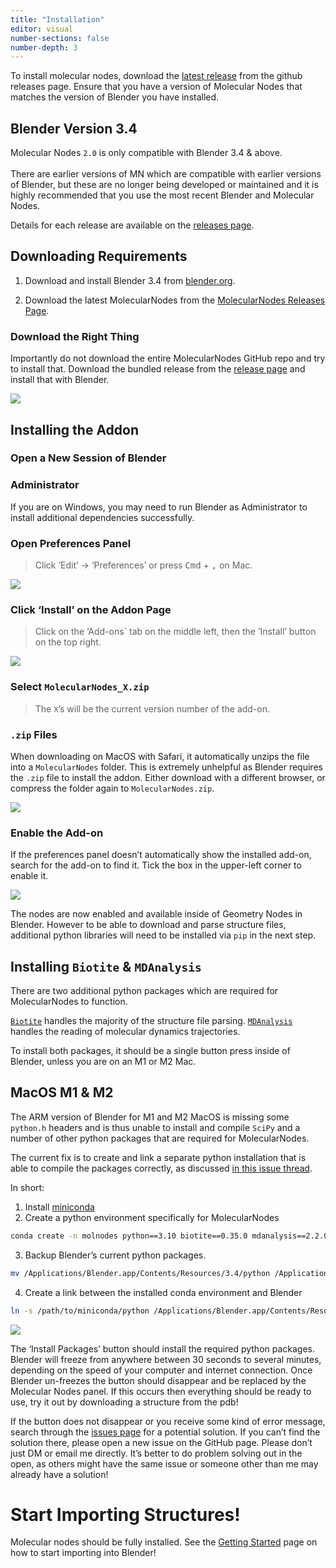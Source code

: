 ```yaml
---
title: "Installation"
editor: visual
number-sections: false
number-depth: 3
---
```


To install molecular nodes, download the [latest release](https://github.com/BradyAJohnston/MolecularNodes/releases) from the github releases page. Ensure that you have a version of Molecular Nodes that matches the version of Blender you have installed.

::: callout-caution
## Blender Version 3.4

Molecular Nodes `2.0` is only compatible with Blender 3.4 & above.\
\
There are earlier versions of MN which are compatible with earlier versions of Blender, but these are no longer being developed or maintained and it is highly recommended that you use the most recent Blender and Molecular Nodes.

Details for each release are available on the [releases page](https://github.com/BradyAJohnston/MolecularNodes/releases).
:::

## Downloading Requirements

1.  Download and install Blender 3.4 from [blender.org](https://www.blender.org/download/).

2.  Download the latest MolecularNodes from the [MolecularNodes Releases Page](https://github.com/BradyAJohnston/MolecularNodes/releases/).

::: callout-warning
### Download the Right Thing

Importantly do not download the entire MolecularNodes GitHub repo and try to install that. Download the bundled release from the [release page](https://github.com/BradyAJohnston/MolecularNodes/releases) and install that with Blender.

![](https://imgur.com/3thv8YM)
:::

## Installing the Addon

### Open a New Session of Blender

::: callout-warning
### Administrator

If you are on Windows, you may need to run Blender as Administrator to install additional dependencies successfully.
:::

### Open Preferences Panel

> Click 'Edit' -\> 'Preferences' or press <kbd>Cmd</kbd> + <kbd> ,</kbd> on Mac.

![](https://imgur.com/Mv8tHMC)

### Click 'Install' on the Addon Page

> Click on the 'Add-ons\` tab on the middle left, then the 'Install' button on the top right.

![](https://imgur.com/6ri9FUl)

### Select `MolecularNodes_X.zip`

> The `X`'s will be the current version number of the add-on.

::: callout-warning
### `.zip` Files

When downloading on MacOS with Safari, it automatically unzips the file into a `MolecularNodes` folder. This is extremely unhelpful as Blender requires the `.zip` file to install the addon. Either download with a different browser, or compress the folder again to `MolecularNodes.zip`.
:::

![](https://imgur.com/uFWZP42)

### Enable the Add-on

If the preferences panel doesn't automatically show the installed add-on, search for the add-on to find it. Tick the box in the upper-left corner to enable it.

![](https://imgur.com/8vVmzVt)

The nodes are now enabled and available inside of Geometry Nodes in Blender. However to be able to download and parse structure files, additional python libraries will need to be installed via `pip` in the next step.

## Installing `Biotite` & `MDAnalysis`

There are two additional python packages which are required for MolecularNodes to function.

[`Biotite`](https://biotite-python.org) handles the majority of the structure file parsing. [`MDAnalysis`](https://www.mdanalysis.org/) handles the reading of molecular dynamics trajectories.

To install both packages, it should be a single button press inside of Blender, unless you are on an M1 or M2 Mac.

::: {.callout-warning collapse="true"}
## MacOS M1 & M2

The ARM version of Blender for M1 and M2 MacOS is missing some `python.h` headers and is thus unable to install and compile `SciPy` and a number of other python packages that are required for MolecularNodes.

The current fix is to create and link a separate python installation that is able to compile the packages correctly, as discussed [in this issue thread](https://github.com/BradyAJohnston/MolecularNodes/issues/108#issuecomment-1355965223).

In short:

1.  Install [miniconda](https://docs.conda.io/en/latest/miniconda.html)
2.  Create a python environment specifically for MolecularNodes

``` bash
conda create -n molnodes python==3.10 biotite==0.35.0 mdanalysis==2.2.0 -c conda-forge -y
```

3.  Backup Blender's current python packages.

``` bash
mv /Applications/Blender.app/Contents/Resources/3.4/python /Applications/Blender.app/Contents/Resources/3.4/old_python
```

4.  Create a link between the installed conda environment and Blender

``` bash
ln -s /path/to/miniconda/python /Applications/Blender.app/Contents/Resources/3.4/python
```
:::

![](https://i.imgur.com/ePIhaGq.png)

The 'Install Packages' button should install the required python packages. Blender will freeze from anywhere between 30 seconds to several minutes, depending on the speed of your computer and internet connection. Once Blender un-freezes the button should disappear and be replaced by the Molecular Nodes panel. If this occurs then everything should be ready to use, try it out by downloading a structure from the pdb!

If the button does not disappear or you receive some kind of error message, search through the [issues page](https://github.com/BradyAJohnston/MolecularNodes/issues) for a potential solution. If you can't find the solution there, please open a new issue on the GitHub page. Please don't just DM or email me directly. It's better to do problem solving out in the open, as others might have the same issue or someone other than me may already have a solution!

# Start Importing Structures!

Molecular nodes should be fully installed. See the [Getting Started](getting-started.qmd) page on how to start importing into Blender!
